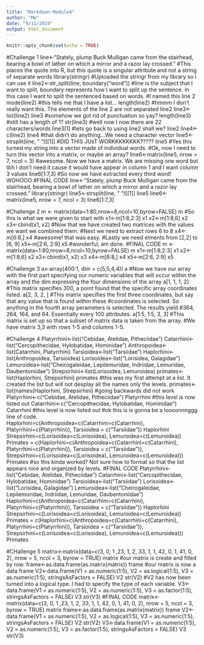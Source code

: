 ```yaml
---
title: "Markdown-Module4"
author: "Me"
date: "9/11/2019"
output: html_document
---
```


```r
knitr::opts_chunk$set(echo = TRUE)
```
#Challenge 1
line<-"Stately, plump Buck Mulligan came from the stairhead, bearing a bowl of lather on which a mirror and a razor lay crossed."
#This places the quote into R, but this quote is a singular attribute and not a string of separate words
library(stringr)
#Uploaded the stringr from my library so I can use it
line2<-str_split(line, boundary("word"))
#line is the subject that I want to split, boundary represents how I want to split up the sentence. In this case I want to split the sentenced based on words.
#I named this line 2
mode(line2)
#this tells me that I have a list...
length(line2)
#hmmm I don't really want this. The elements of the line 2 are not separated
line2
line3<-list(line2)
line3
#somehow we got rid of punctuation so yay?
length(line3)
#still has a length of 1?
str(line3)
#well now I now there are 22 characters/words
line3[1]
#lets go back to using line2 shall we?
line2
line4<-c(line2)
line4
#that didn't do anything...We need a character vector
line5<-strsplit(line, " ")[[1]]
#DID THIS JUsT WORKKKKKKKK?????
line5
#Yes this turned my string into a vector made of individual words.
#Ok, now I need to turn this vector into a matrix, or maybe an array?
line6<-matrix(line5, nrow = 7, ncol = 3)
#awesome. Now we have a matrix. We are missing one word but tbh I don't need it cause it would have appear in column 1 and I want column 3 values
line6[1:7,3]
#So now we have extracted every third word! WOHOOO
#FINAL CODE
line<-"Stately, plump Buck Mulligan came from the stairhead, bearing a bowl of lather on which a mirror and a razor lay crossed."
library(stringr)
line5<-strsplit(line, " ")[[1]]
line5
line6<-matrix(line5, nrow = 7, ncol = 3)
line6[1:7,3]


#Challenge 2
m <- matrix(data=1:80,nrow=8,ncol=10,byrow=FALSE)
m
#So this is what we were given to start with
x1<-m[1:8,2:3]
x1
x2<-m[1:8,6]
x2
x3<-cbind(x1, x2)
#Now that we have created two matrices with the values we want we combined them.
#Next we need to extract rows 6 to 8
x4<-m[6:8,]
x4
#awesome! that was easy. 
#Lastly we need elments from [2,2] to [6, 9]
x5<-m[2:6, 2:9]
x5
#wonderful, am done. 
#FINAL CODE
m <- matrix(data=1:80,nrow=8,ncol=10,byrow=FALSE)
m
x1<-m[1:8,2:3]
x1
x2<-m[1:8,6]
x2
x3<-cbind(x1, x2)
x3
x4<-m[6:8,]
x4
x5<-m[2:6, 2:9]
x5

#Challenge 3
a<-array(400:1, dim = c(5,5,4,4))
a
#Now we have our array with the first part specifying our numeric variables that will occur within the array and the dim expressing the four dimensions of the array
a[1, 1, 1, 2]
#This matrix specifies 300, a point found that the specific array coordinates listed.
a[2, 3, 2, ]
#This matrix specifies the first three coordinates, but say that any value that is found within these
#coordinates is selected. So anything in the fourth array perameters is selected. The results yield
#364, 264, 164, and 64. Essentially every 100 attributes. 
a[1:5, 1:5, 3, 3]
#This matrix is set up so that a subset of matrix data is taken from the array. 
#We have matrix 3,3 with rows 1-5 and columns 1-5. 

#Challenge 4
Platyrrhini<-list("Cebidae, Atelidae, Pitheciidae")
Catarrhini<-list("Cercopithecidae, Hylobatidae, Hominidae")
Anthropoidea<-list(Catarrhini, Platyrrhini)
Tarsioidea<-list("Tarsiidae")
Haplorhini<-list(Anthropoidea, Tarsioidea)
Lorisoidea<-list("Lorisidea, Galagidae")
Lemuroidea<-list("Cheirogaleidae, Lepilemuridae, Indriidae, Lemuridae, Daubentoniidae")
Strepsirhini<-list(Lorisoidea, Lemuroidea)
primates<-list(Haplorhini, Strepsirhini)
primates
#this was my first attempt at a list. It created the list but will not desplay all the names only the levels. 
primates<- list(names(Haplorhini, Strepsirhini)
#going backwards did not work
Platyrrhini<-c("Cebidae, Atelidae, Pitheciidae")
Platyrrhini
#this level is now listed out
Catarrhini<-c("Cercopithecidae, Hylobatidae, Hominidae")
Catarrhini
#this level is now listed out 
#ok this is is gonna be a loooonnnggg line of code.                 
Haplorhini=c(Anthropoidea=c(Catarrhini=c(Catarrhini), Platyrrhini=c(Platyrrhini)), Tarsioidea = c("Tarsiidae"))
Haplorhini
Strepsirhini=c(Lorisoidea=c(Lorisoidea), Lemuroidea=c(Lemuroidea))
Primates = c(Haplorhini=c(Anthropoidea=c(Catarrhini=c(Catarrhini), Platyrrhini=c(Platyrrhini)), Tarsioidea = c("Tarsiidae")), Strepsirhini=c(Lorisoidea=c(Lorisoidea), Lemuroidea=c(Lemuroidea)))
Primates
#so this kinda worked? Not sure how to format so that the list appears nice and organized by levels. 
#FINAL CODE
Platyrrhini<-list("Cebidae, Atelidae, Pitheciidae")
Catarrhini<-list("Cercopithecidae, Hylobatidae, Hominidae")
Tarsioidea<-list("Tarsiidae")
Lorisoidea<-list("Lorisidea, Galagidae")
Lemuroidea<-list("Cheirogaleidae, Lepilemuridae, Indriidae, Lemuridae, Daubentoniidae")
Haplorhini=c(Anthropoidea=c(Catarrhini=c(Catarrhini), Platyrrhini=c(Platyrrhini)), Tarsioidea = c("Tarsiidae"))
Haplorhini
Strepsirhini=c(Lorisoidea=c(Lorisoidea), Lemuroidea=c(Lemuroidea))
Primates = c(Haplorhini=c(Anthropoidea=c(Catarrhini=c(Catarrhini), Platyrrhini=c(Platyrrhini)), Tarsioidea = c("Tarsiidae")), Strepsirhini=c(Lorisoidea=c(Lorisoidea), Lemuroidea=c(Lemuroidea)))
Primates

#CHallenge 5
matrix<-matrix(data=c(3, 0, 1 ,23, 1, 2, 33, 1, 1, 42, 0, 1, 41, 0, 2), nrow = 5, ncol = 3, byrow = TRUE)
matrix
#our matrix is create and filled by row. 
frame<-as.data.frame(as.matrix(matrix))
frame
#our matrix is now a data frame
V2<-data.frame(V1 = as.numeric(1:5), V2 = as.logical(1:5), V3 = as.numeric(1:5), stringsAsFactors = FALSE)
V2
str(V2)
#V2 has now been turned into a logical type. I had to specify the type of each variable. 
V3<-data.frame(V1 = as.numeric(1:5), V2 = as.numeric(1:5), V3 = as.factor(1:5), stringsAsFactors = FALSE)
V3
str(V3)
#FINAL CODE
matrix<-matrix(data=c(3, 0, 1 ,23, 1, 2, 33, 1, 1, 42, 0, 1, 41, 0, 2), nrow = 5, ncol = 3, byrow = TRUE)
matrix
frame<-as.data.frame(as.matrix(matrix))
frame
V2<-data.frame(V1 = as.numeric(1:5), V2 = as.logical(1:5), V3 = as.numeric(1:5), stringsAsFactors = FALSE)
V2
str(V2)
V3<-data.frame(V1 = as.numeric(1:5), V2 = as.numeric(1:5), V3 = as.factor(1:5), stringsAsFactors = FALSE)
V3
str(V3)


